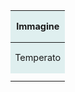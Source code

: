 {|
|-
! colspan="4" style="background-color:#dfefef; font-size: 0.9em; line-height: 1;"| '''Immagine'''
|-
!style="background-color:#dfefef; font-size: 0.9em; line-height: 1;"|Temperato
!style="background-color:#dfefef; font-size: 0.9em; line-height: 1;"|Subartico
!style="background-color:#dfefef; font-size: 0.9em; line-height: 1;"|Subtropic.
!style="background-color:#dfefef; font-size: 0.9em; line-height: 1;"|Toyland
|-
|colspan="4"|
|-
|colspan="4"|
|}